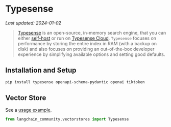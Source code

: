 # Typesense
*Last updated: 2024-01-02*

> [Typesense](https://typesense.org) is an open-source, in-memory search engine, that you can either 
> [self-host](https://typesense.org/docs/guide/install-typesense#option-2-local-machine-self-hosting) or run 
> on [Typesense Cloud](https://cloud.typesense.org/).
> `Typesense` focuses on performance by storing the entire index in RAM (with a backup on disk) and also 
> focuses on providing an out-of-the-box developer experience by simplifying available options and setting good defaults.

## Installation and Setup


```bash
pip install typesense openapi-schema-pydantic openai tiktoken
```

## Vector Store

See a [usage example](/docs/integrations/vectorstores/typesense).

```python
from langchain_community.vectorstores import Typesense
```
